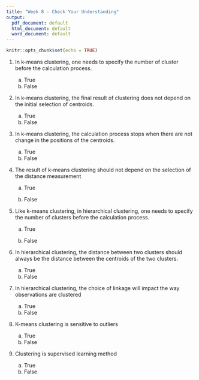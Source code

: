 ```yaml
---
title: "Week 8 - Check Your Understanding"
output:
  pdf_document: default
  html_document: default
  word_document: default
---
```


```r
knitr::opts_chunk$set(echo = TRUE)
```

1. In k-means clustering, one needs to specify the number of cluster before the calculation process. 
    
    a. True
    b. False
    
2. In k-means clustering, the final result of clustering does not depend on the initial selection of centroids. 

    a. True
    b. False

3. In k-means clustering, the calculation process stops when there are not change in the positions of the centroids. 
    
    a. True
    b. False

4. The result of k-means clustering should not depend on the selection of the distance measurement
    
    a. True
    
    b. False

5.  Like k-means clustering, in hierarchical clustering, one needs to specify the number of clusters before the calculation process.
    
    a. True
    
    b. False

6. In hierarchical clustering, the distance between two clusters should always be the distance between the centroids of the two clusters. 
    
    a. True
    b. False

7. In hierarchical clustering, the choice of linkage will impact the way observations are clustered

    a. True
    b. False

8. K-means clustering is sensitive to outliers 

    a. True
    b. False
    

9. Clustering is supervised learning method

    a. True
    b. False
    